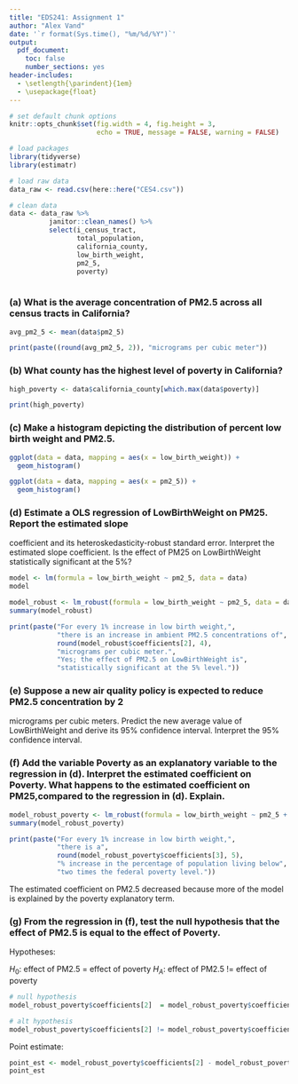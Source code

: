 ```yaml
---
title: "EDS241: Assignment 1"
author: "Alex Vand"
date: '`r format(Sys.time(), "%m/%d/%Y")`'
output: 
  pdf_document:
    toc: false
    number_sections: yes
header-includes:
  - \setlength{\parindent}{1em}
  - \usepackage{float}
--- 
```

  
``` r

# set default chunk options
knitr::opts_chunk$set(fig.width = 4, fig.height = 3, 
                      echo = TRUE, message = FALSE, warning = FALSE)

# load packages
library(tidyverse)
library(estimatr)
```


```r
# load raw data
data_raw <- read.csv(here::here("CES4.csv"))

# clean data
data <- data_raw %>%
          janitor::clean_names() %>% 
          select(i_census_tract,
                 total_population,
                 california_county,
                 low_birth_weight,
                 pm2_5,
                 poverty)
  
```



### (a) What is the average concentration of PM2.5 across all census tracts in California?

```r
avg_pm2_5 <- mean(data$pm2_5)

print(paste((round(avg_pm2_5, 2)), "micrograms per cubic meter"))
```


### (b) What county has the highest level of poverty in California?

```r
high_poverty <- data$california_county[which.max(data$poverty)]

print(high_poverty)
```


### (c) Make a histogram depicting the distribution of percent low birth weight and PM2.5.

```r
ggplot(data = data, mapping = aes(x = low_birth_weight)) +
  geom_histogram()
```

```r
ggplot(data = data, mapping = aes(x = pm2_5)) +
  geom_histogram()
```


### (d) Estimate a OLS regression of LowBirthWeight on PM25. Report the estimated slope
coefficient and its heteroskedasticity-robust standard error. Interpret the estimated slope
coefficient. Is the effect of PM25 on LowBirthWeight statistically significant at the 5%?

```r
model <- lm(formula = low_birth_weight ~ pm2_5, data = data)
model
```

```r
model_robust <- lm_robust(formula = low_birth_weight ~ pm2_5, data = data)
summary(model_robust)
```

```r
print(paste("For every 1% increase in low birth weight,",
            "there is an increase in ambient PM2.5 concentrations of",
            round(model_robust$coefficients[2], 4),
            "micrograms per cubic meter.",
            "Yes; the effect of PM2.5 on LowBirthWeight is",
            "statistically significant at the 5% level."))
```


### (e) Suppose a new air quality policy is expected to reduce PM2.5 concentration by 2
micrograms per cubic meters. Predict the new average value of LowBirthWeight and
derive its 95% confidence interval. Interpret the 95% confidence interval.





### (f) Add the variable Poverty as an explanatory variable to the regression in (d). Interpret the estimated coefficient on Poverty. What happens to the estimated coefficient on PM25,compared to the regression in (d). Explain.


```r
model_robust_poverty <- lm_robust(formula = low_birth_weight ~ pm2_5 + poverty, data = data)
summary(model_robust_poverty)
```

```r
print(paste("For every 1% increase in low birth weight,",
            "there is a",
            round(model_robust_poverty$coefficients[3], 5),
            "% increase in the percentage of population living below",
            "two times the federal poverty level."))
```

The estimated coefficient on PM2.5 decreased because more of the model is explained by the poverty explanatory term. 


### (g) From the regression in (f), test the null hypothesis that the effect of PM2.5 is equal to the effect of Poverty.

Hypotheses:

$H_0$: effect of PM2.5  = effect of poverty
$H_A$: effect of PM2.5 != effect of poverty

```r
# null hypothesis
model_robust_poverty$coefficients[2]  = model_robust_poverty$coefficients[3]

# alt hypothesis
model_robust_poverty$coefficients[2] != model_robust_poverty$coefficients[3]
```


Point estimate:
```r
point_est <- model_robust_poverty$coefficients[2] - model_robust_poverty$coefficients[3]
point_est
```





